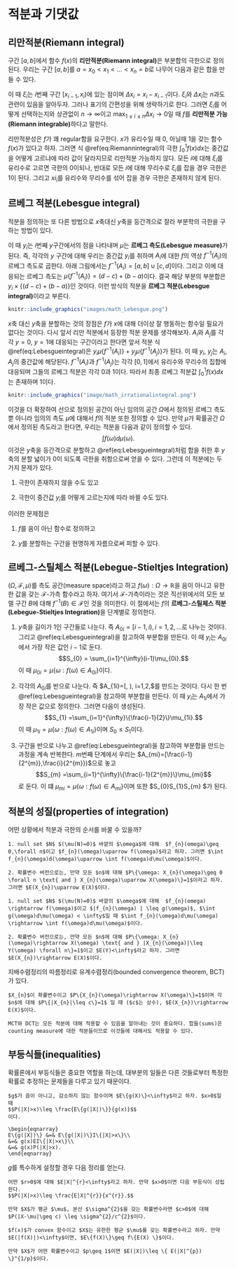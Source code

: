 # 적분과 기댓값 {#expectation}

## 리만적분(Riemann integral)

구간 $[a,b]$에서 함수 $f(x)$의 **리만적분(Riemann integral)**은 부분합의 극한으로 정의된다. 우리는 구간 $[a,b]$를 $a=x_{0}<x_{1}<\ldots <x_{n} =b$로 나무어 다음과 같은 합을 만들 수 있다.

\begin{equation}
\sum_{i=1}^{n}f(\xi_{i})\Delta x_{i}.
 (\#eq:Riemannintegral)
\end{equation}

이 때  $\xi_{i}$는 $i$번째 구간 $[x_{i-1},x_{i})$에 있는 점이며 $\Delta x_{i}=x_{i}-x_{i-1}$이다. $\xi_{i}$와 $\Delta x_{i}$는 $n$과도 관련이 있음을 알아두자. 그러나 표기의 간편성을 위해 생략하기로 한다. 그러면 $\xi_{i}$를 어떻게 선택하는지와 상관없이 $n\rightarrow\infty$이고 $\max_{1\leq i \leq n}\Delta x_{i} \rightarrow 0$일 때 $f$를 **리만적분 가능(Riemann integrable)**하다고 말한다.

리만적분성은 $f$가 꽤 regular함을 요구한다. $x$가 유리수일 때 0, 아닐때 1을 갖는 함수 $f(x)$가 있다고 하자. 그러면 식 \@ref(eq:Riemannintegral)의 극한 $\int_{0}^{1}f(x)dx$는 중간값을 어떻게 고르냐에 따라 값이 달라지므로 리만적분 가능하지 않다. 모든 $i$에 대해 $\xi_{i}$를 유리수로 고르면 극한의 0이되나, 반대로 모든 $i$에 대해 무리수로 $\xi_{i}$를 잡을 경우 극한은 1이 된다. 그리고 $xi_{i}$를 유리수와 무리수를 섞어 잡을 경우 극한은 존재하지 않게 된다.

## 르베그 적분(Lebesgue integral)

적분을 정의하는 또 다른 방법으로 $x$축대신 $y$축을 등간격으로 잘라 부분학의 극한을 구하는 방법이 있다.

\begin{equation}
\sum_{i=1}^{\infty}y_{i}\mu\{ f^{-1}(A_{i}) \}.
 (\#eq:Lebesgueintegral)
\end{equation}

이 때 $y_{i}$는 $i$번째 $y$구간에서의 점을 나타내며 $\mu$는 **르베그 측도(Lebesgue measure)**가 된다. 즉, 각각의 $y$ 구간에 대해 우리는 중간값 $y_{i}$를 취하며 $A_{i}$에 대한 $f$의 역상 $f^{-1}(A_{i})$의 르베그 측도로 곱한다. 아래 그림에서는 $f^{-1}(A_{i}) = [a,b]\cup [c,d]$이다. 그리고 이에 대응되는 르베그 측도는 $\mu\{f^{-1}(A_{i}) \}= (d-c) + (b-a)$이다. 결국 해당 부분의 부분합은 $y_{i} \times \{ (d-c) + (b-a)\}$인 것이다. 이런 방식의 적분을 **르베그 적분(Lebesgue integral)**이라고 부른다.

```r
knitr::include_graphics("images/math_Lebesgue.png")
```

$x$축 대신 $y$축을 분할하는 것의 장점은 $f$가 $x$에 대해 더이상 잘 행동하는 함수일 필요가 없다는 것이다. 다시 앞서 리만 적분에서 등장한 적분 문제를 생각해보자. $A_{i}$와 $A_{j}$를 각각 $y=0$, $y=1$에 대응되는 구간이라고 한다면 앞서 적분 식 \@ref(eq:Lebesgueintegral)은 $y_{i}\mu\{ f^{-1}(A_{i}) \} + y_{j}\mu\{ f^{-1}(A_{j}) \}$가 된다. 이 때 $y_{i}$, $y_{j}$는 $A_{i}$, $A_{j}$의 중간값에 해당된다. $f^{-1}(A_{i})$과 $f^{-1}(A_{j})$는 각각 $[0,1]$에서 유리수와 무리수의 집합에 대응되며 그들의 르베그 적분은 각각 0과 1이다. 따라서 최종 르베그 적분값 $\int_{0}^{1}f(x)dx$는 존재하며 1이다.

```r
knitr::include_graphics("image/math_irrationalintegral.png")
```

이것을 더 확장하여 선으로 정의된 공간이 아닌 임의의 공간 $\Omega$에서 정의된 르베그 측도뿐 아니라 임의의 측도 $\mu$에 대해서 $f$의 적분 또한 정의할 수 있다. 만약 $\mu$가 확률공간 $\Omega$에서 정의된 측도라고 한다면, 우리는 적분을 다음과 같이 정의할 수 있다.
$$\int f(\omega)d\mu (\omega).$$
이것은 $y$축을 등간격으로 분할하고 \@ref(eq:Lebesgueintegral)처럼 합을 취한 후 $y$축의 분할 넓이가 0이 되도록 극한을 취함으로써 얻을 수 있다. 그런데 이 적분에는 두 가지 문제가 있다.

1. 극한이 존재하지 않을 수도 있고

2. 극한이 중간값 $y_{i}$를 어떻게 고르는지에 따라 바뀔 수도 있다.

이러한 문제점은 

1. $f$를 음이 아닌 함수로 정의하고 

2. $y$를 분할하는 구간을 현명하게 자름으로써 피할 수 있다.

## 르베그-스틸체스 적분(Lebegue-Stieltjes Integration)

$(\Omega, \mathcal{F}, \mu)$를 측도 공간(measure space)라고 하고 $f(\omega): \Omega \rightarrow \mathbb{R}$을 음이 아니고 유한한 값을 갖는 $\mathcal{F}$-가측 함수라고 하자. 여기서 $\mathcal{F}$-가측이라는 것은 직선위에서의 모든 보렐 구간 $B$에 대해 $f^{-1}(B)\in\mathcal{F}$인 것을 의미한다. 이 절에서는 $f$의 **르베그-스틸체스 적분(Lebegue-Stieltjes Integration)**을 단계별로 정의한다.

1. $y$축을 길이가 1인 구간들로 나눈다. 즉 $A_{0i}=[i-1,i),i=1,2,\ldots$로 나누는 것이다. 그리고 \@ref(eq:Lebesgueintegral)을 참고하여 부분합을 만든다. 이 때 $y_{i}$는 $A_{0i}$에서 가장 작은 값인 $i-1$로 둔다.
$$S_{0} = \sum_{i=1}^{\infty}(i-1)\mu_{0i}.$$
이 때 $\mu_{0i}=\mu\{\omega: f(\omega) \in A_{0i} \}$이다.

2. 각각의 $A_{0i}$를 반으로 나눈다. 즉 $A_{1i}=[\frac{i-1}{2}, \frac{i}{2}), i=1,2,\ldots $를 만드는 것이다. 다시 한 번 \@ref(eq:Lebesgueintegral)을 참고하여 부분합을 만든다. 이 때 $y_{i}$는 $A_{1i}$에서 가장 작은 값으로 정의한다. 그러면 다음이 생성된다.
$$S_{1} =\sum_{i=1}^{\infty}\{\frac{i-1}{2}\}\mu_{1i}.$$
이 때 $\mu_{1i}=\mu\{\omega: f(\omega)\in A_{1i}\}$이며 $S_{0}\leq S_{1}$이다.

3. 구간을 반으로 나누고 \@ref(eq:Lebesgueintegral)을 참고하여 부분합을 만드는 과정을 계속 반복한다. $m$번째 단계에서 우리는 $A_{mi}=[\frac{i-1}{2^{m}},\frac{i}{2^{m}})$으로 놓고
$$S_{m} =\sum_{i=1}^{\infty}\{\frac{i-1}{2^{m}}\}\mu_{mi}$$
로 둔다. 이 떄 $\mu_{mi}=\mu\{\omega: f(\omega)\in A_{mi}\}$이며 또한 $S_{0}\leq S_{1}\leq \ldots S_{m} \leq $가 된다. 

## 적분의 성질(properties of integration)

어떤 상황에서 적분과 극한의 순서를 바꿀 수 있을까?

```theorem

1. null set $N$ $(\mu(N)=0)$ 바깥의 $\omega$에 대해  $f_{n}(omega)\geq 0,\forall n$이고 $f_{n}(\omega)\uparrow f(\omega)$라고 하자. 그러면 $\int f_{n}(\omega)d(\omega)\uparrow \int f(\omega)d\mu(\omega)$이다.

2. 확률변수 버전으로는, 만약 모든 $n$에 대해 $P\{\omega: X_{n}(\omega)\geq 0 \forall n \text{ and } X_{n}(\omega)\uparrow X(\omega)\}=1$이라고 하자. 그러면 $E(X_{n})\uparrow E(X)$이다.

```

```theorem

1. null set $N$ $(\mu(N)=0)$ 바깥의 $\omega$에 대해  $f_{n}(omega) \rightarrow f(\omega)$이고 $|f_{n}(\omega) | \leq g(\omega)$, $\int g(\omega)d\mu(\omega) < \infty$일 때 $\int f_{n}(\omega)d\mu(\omega) \rightarrow \int f(\omega)d\mu(\omega)$이다.

2. 확률변수 버전으로는, 만약 모든 $n$에 대해 $P\{\omega: X_{n}(\omega)\rightarrow X(\omega) \text{ and } |X_{n}(\omega)|\leq Y(\omega) \forall n\}=1$이고 $E(Y)<\infty$라고 하자. 그러면 $E(X_{n})\rightarrow E(X)$이다.

```

지배수렴정리의 따름정리로 유계수렴정리(bounded convergence theorem, BCT)가 있다.

```theorem
$X_{n}$이 확률변수이고 $P\{X_{n}(\omega)\rightarrow X(\omega)\}=1$이며 각 $n$에 대해 $P\{|X_{n}|\leq c\}=1$ 일 때 ($c$는 상수), $E(X_{n})\rightarrow E(X)$이다.

```

```remark
MCT와 DCT는 모든 적분에 대해 적용할 수 있음을 알아내는 것이 중요하다. 합들(sums)은 counting measure에 대한 적분들이므로 이것들에 대해서도 적용할 수 있다.

```


## 부등식들(inequalities)

확률론에서 부등식들은 중요한 역할을 하는데, 대부분의 일들은 다른 것들로부터 특정한 확률로 추정하는 문제들을 다루고 있기 때문이다.

```lemma
$g$가 음이 아니고, 감소하지 않는 함수이며 $E\{g(X)\}<\infty$라고 하자. $x>0$일 때
$$P(|X|>x)\leq \frac{E\{g(|X|)\}}{g(x)}$$
이다.

```

```proof
\begin{eqnarray}
E\{g(|X|)\} &=& E\{g(|X|)\}I\{|X|>x\}\\
&=& g(x)EI\{|X|>x\}\\
&=& g(x)P(|X|>x).
\end{eqnarray}

```

$g$를 특수하게 설정할 경우 다음 정리를 얻는다.

```theorem
어떤 $r>0$에 대해 $E|X|^{r}<\infty$라고 하자. 만약 $x>0$이면 다음 부등식이 성립한다.
$$P(|X|>x)\leq \frac{E|X|^{r}}{x^{r}}.$$

```

```corollary
만약 $X$가 평균 $\mu$, 분산 $\sigma^{2}$을 갖는 확률변수라면 $c>0$에 대해 $P(|X-\mu|\geq c) \leq \sigma^{2}/c^{2}$이다.

```

```theorem
$f(x)$가 convex 함수이고 $X$는 유한한 평균 $\mu$를 갖는 확률변수라고 하자. 만약 $E(|f(X)|)<\infty$이면, $E\{f(X)\}\geq f\{E(X) \}$이다.

```

```corollary
만약 $X$가 어떤 확률변수이고 $p\geq 1$이면 $E(|X|)\leq \{ E(|X|^{p}) \}^{1/p}$이다.

```




